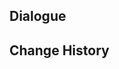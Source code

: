 {{Genius Invokation TCG Stage
|title        = Cryo Hypostasis's Rolling Rumble
|type         = Serious Showdown
|group        = Tavern Challenge
|character    = Sneku
|requirement  = 8
|introduction = "Meow." "Legends say, that other than those piercing high sounds, that wondrous thing can also roll about on the ground with rumbling sound pitched neither high nor low..."<br>{{color|bp|Special Rule: "Cryo Hypostasis" gains immunity to Frozen, Stun, Petrification, and starts with "Elemental Lifeform: Cryo" attached. When "Cryo Crystal Core" is triggered, Cryo Hypostasis will be healed to 10 HP. At the start of the Action Phase, trigger the following up to once: If Cryo Hypostasis does not have "Cryo Crystal Core" attached, then attach "Cryo Crystal Core" once more.}}
|objective_1  = Achieve victory
|reward_1     = Lucky Coin*1000
|lineup       = Cryo Hypostasis#45
}}

==Dialogue==
{{Transclude|Genius Invokation TCG/Stage/Sneku|Cryo Hypostasis's Rolling Rumble}}

==Change History==
{{Change History|4.4}}